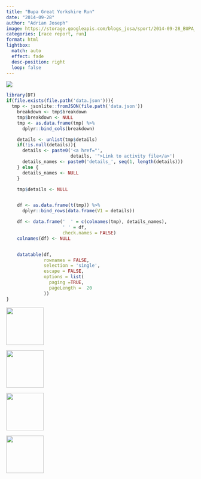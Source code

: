 ```yaml
---
title: "Bupa Great Yorkshire Run"
date: "2014-09-28"
author: "Adrian Joseph"
image: https://storage.googleapis.com/blogs_josa/sport/2014-09-28_BUPA_GREAT_YORKSHIRE_RUN/img/00.png
categories: [race report, run]
format: html
lightbox:
  match: auto
  effect: fade
  desc-position: right
  loop: false
---
```

![](https://storage.googleapis.com/blogs_josa/sport/2014-09-28_BUPA_GREAT_YORKSHIRE_RUN/img/00.png)

```r
library(DT)
if(file.exists(file.path('data.json'))){
  tmp <- jsonlite::fromJSON(file.path('data.json'))
    breakdown <- tmp$breakdown
    tmp$breakdown <- NULL
    tmp <- as.data.frame(tmp) %>%
      dplyr::bind_cols(breakdown)

    details <- unlist(tmp$details)
    if(!is.null(details)){
      details <- paste0('<a href="',
                        details, '">Link to activity file</a>')
      details_names <- paste0('details_', seq(1, length(details)))
    } else {
      details_names <- NULL
    }

    tmp$details <- NULL


    df <- as.data.frame(t(tmp)) %>%
      dplyr::bind_rows(data.frame(V1 = details))

    df <- data.frame('  ' = c(colnames(tmp), details_names),
                     ' ' = df,
                     check.names = FALSE)
    colnames(df) <- NULL


    datatable(df,
              rownames = FALSE,
              selection = 'single',
              escape = FALSE,
              options = list(
                paging =TRUE,
                pageLength =  20
              ))
}
```





::: {layout-ncol=4}
![](https://storage.googleapis.com/blogs_josa/sport/2014-09-28_BUPA_GREAT_YORKSHIRE_RUN/img/00.png){ width="100" group="hi" }

![](https://storage.googleapis.com/blogs_josa/sport/2014-09-28_BUPA_GREAT_YORKSHIRE_RUN/img/01.png){ width="100" group="hi" }

![](https://storage.googleapis.com/blogs_josa/sport/2014-09-28_BUPA_GREAT_YORKSHIRE_RUN/img/02.png){ width="100" group="hi" }

![](https://storage.googleapis.com/blogs_josa/sport/2014-09-28_BUPA_GREAT_YORKSHIRE_RUN/img/03.jpg){ width="100" group="hi" }


:::
